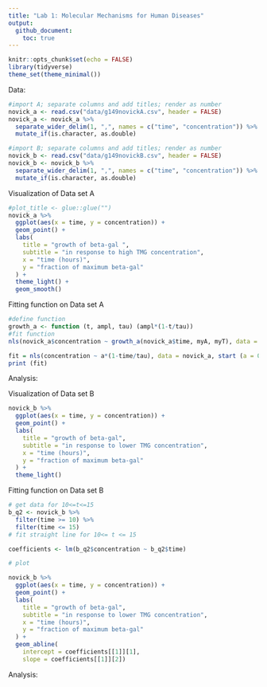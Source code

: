 ```yaml
---
title: "Lab 1: Molecular Mechanisms for Human Diseases"
output:
  github_document:
    toc: true
---
```


```r
knitr::opts_chunk$set(echo = FALSE)
library(tidyverse)
theme_set(theme_minimal())
```

Data: 
```r
#import A; separate columns and add titles; render as number
novick_a <- read.csv("data/g149novickA.csv", header = FALSE) 
novick_a <- novick_a %>%   
  separate_wider_delim(1, ",", names = c("time", "concentration")) %>%
  mutate_if(is.character, as.double)

#import B; separate columns and add titles; render as number
novick_b <- read.csv("data/g149novickB.csv", header = FALSE) 
novick_b <- novick_b %>%   
  separate_wider_delim(1, ",", names = c("time", "concentration")) %>%
  mutate_if(is.character, as.double)

```

Visualization of Data set A
```r
#plot_title <- glue::glue("")
novick_a %>%
  ggplot(aes(x = time, y = concentration)) + 
  geom_point() + 
  labs(
    title = "growth of beta-gal ",
    subtitle = "in response to high TMG concentration",
    x = "time (hours)", 
    y = "fraction of maximum beta-gal"
  ) + 
  theme_light() +
  geom_smooth()


```
Fitting function on Data set A
```r
#define function
growth_a <- function (t, ampl, tau) (ampl*(1-t/tau))
#fit function
nls(novick_a$concentration ~ growth_a(novick_a$time, myA, myT), data = novick_a, start = list(myA = 1.26, myT = 2.62))

fit = nls(concentration ~ a*(1-time/tau), data = novick_a, start (a = 0, tau = 0))
print (fit)


```

Analysis: 


Visualization of Data set B
```r
novick_b %>%
  ggplot(aes(x = time, y = concentration)) + 
  geom_point() + 
  labs(
    title = "growth of beta-gal", 
    subtitle = "in response to lower TMG concentration", 
    x = "time (hours)", 
    y = "fraction of maximum beta-gal"
  ) + 
  theme_light()
```
Fitting function on Data set B
```r

# get data for 10<=t<=15
b_q2 <- novick_b %>% 
  filter(time >= 10) %>% 
  filter(time <= 15)
# fit straight line for 10<= t <= 15

coefficients <- lm(b_q2$concentration ~ b_q2$time)

# plot

novick_b %>%
  ggplot(aes(x = time, y = concentration)) + 
  geom_point() + 
  labs(
    title = "growth of beta-gal", 
    subtitle = "in response to lower TMG concentration", 
    x = "time (hours)", 
    y = "fraction of maximum beta-gal"
  ) + 
  geom_abline(
    intercept = coefficients[[1]][1], 
    slope = coefficients[[1]][2])

```

Analysis: 



